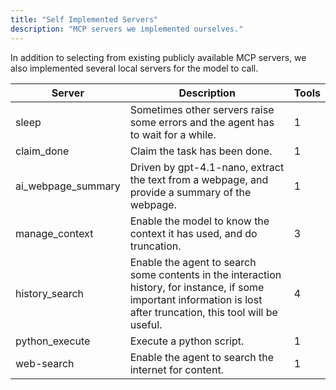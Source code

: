 ```yaml
---
title: "Self Implemented Servers"
description: "MCP servers we implemented ourselves." 
---
```


<div className="icon-container" style={{ display: 'flex', gap: '36px', alignItems: 'center', flexWrap: 'wrap' }}>
  <Icon icon="snooze" size={64} color="#4286f6" />
  <Icon icon="circle-check" size={64} color="#4286f6" />
  <Icon icon="terminal" size={64} color="#4286f6" />
  <Icon icon="file-excel" size={64} color="#4286f6" />
  <Icon icon="file-spreadsheet" size={64} color="#4286f6" />
  <Icon icon="file-word" size={64} color="#4286f6" />
  <Icon icon="list-check" size={64} color="#4286f6" />
</div>


In addition to selecting from existing publicly available MCP servers, we also implemented several local servers for the model to call.

<div align="center">

<table class="server-table">
  <thead>
    <tr>
      <th>Server</th>
      <th>Description</th>
      <th>Tools</th>
    </tr>
  </thead>
  <tbody>
    <tr>
      <td class="server-name">sleep</td>
      <td class="server-impl-description">Sometimes other servers raise some errors and the agent has to wait for a while.</td>
      <td class="server-tools"><span class="tool-count">1</span></td>
    </tr>
    <tr>
      <td class="server-name">claim_done</td>
      <td class="server-impl-description">Claim the task has been done.</td>
      <td class="server-tools"><span class="tool-count">1</span></td>
    </tr>
    <tr>
      <td class="server-name">ai_webpage_summary</td>
      <td class="server-impl-description">Driven by gpt-4.1-nano, extract the text from a webpage, and provide a summary of the webpage.</td>
      <td class="server-tools"><span class="tool-count">1</span></td>
    </tr>
    <tr>
      <td class="server-name">manage_context</td>
      <td class="server-impl-description">Enable the model to know the context it has used, and do truncation.</td>
      <td class="server-tools"><span class="tool-count">3</span></td>
    </tr>
    <tr>
      <td class="server-name">history_search</td>
      <td class="server-impl-description">Enable the agent to search some contents in the interaction history, for instance, if some important information is lost after truncation, this tool will be useful.</td>
      <td class="server-tools"><span class="tool-count">4</span></td>
    </tr>
    <tr>
      <td class="server-name">python_execute</td>
      <td class="server-impl-description">Execute a python script.</td>
      <td class="server-tools"><span class="tool-count">1</span></td>
    </tr>
    <tr>
      <td class="server-name">web-search</td>
      <td class="server-impl-description">Enable the agent to search the internet for content.</td>
      <td class="server-tools"><span class="tool-count">1</span></td>
    </tr>
  </tbody>
</table>

</div>
